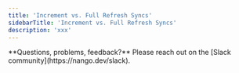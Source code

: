 ```yaml
---
title: 'Increment vs. Full Refresh Syncs'
sidebarTitle: 'Increment vs. Full Refresh Syncs'
description: 'xxx'
---
```


<Tip>
**Questions, problems, feedback?** Please reach out on the [Slack community](https://nango.dev/slack).
</Tip>